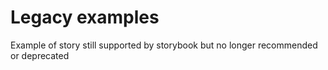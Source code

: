 
<Meta title="stories / frameworks / angular / legacy / README" />

# Legacy examples

Example of story still supported by storybook but no longer recommended or deprecated
